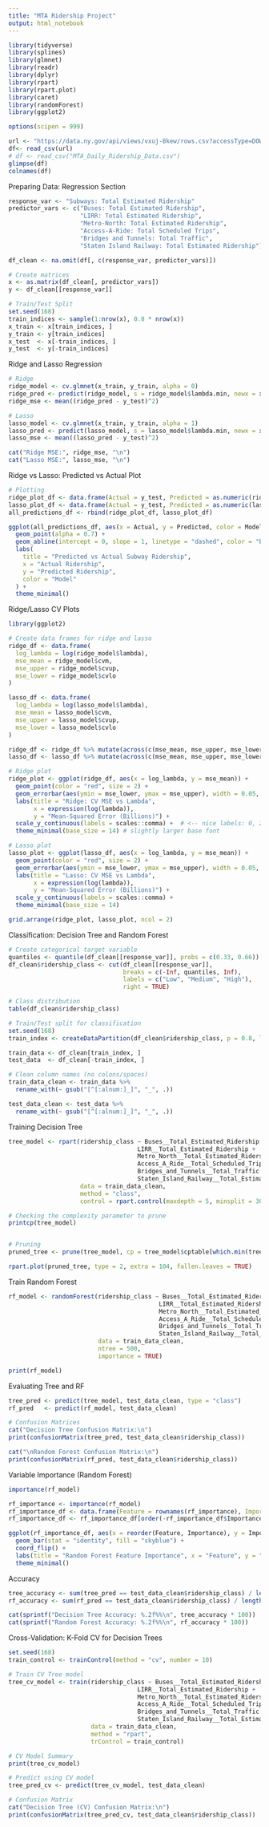 ```yaml
---
title: "MTA Ridership Project"
output: html_notebook
---
```


```r
library(tidyverse)
library(splines)
library(glmnet)
library(readr)
library(dplyr)
library(rpart)
library(rpart.plot)
library(caret)
library(randomForest)
library(ggplot2)

options(scipen = 999)
```


```r

url <- "https://data.ny.gov/api/views/vxuj-8kew/rows.csv?accessType=DOWNLOAD"
df<- read_csv(url)
# df <- read_csv("MTA_Daily_Ridership_Data.csv")
glimpse(df)
colnames(df)

```

Preparing Data: Regression Section
```r
response_var <- "Subways: Total Estimated Ridership"
predictor_vars <- c("Buses: Total Estimated Ridership", 
                    "LIRR: Total Estimated Ridership", 
                    "Metro-North: Total Estimated Ridership",
                    "Access-A-Ride: Total Scheduled Trips", 
                    "Bridges and Tunnels: Total Traffic", 
                    "Staten Island Railway: Total Estimated Ridership")

df_clean <- na.omit(df[, c(response_var, predictor_vars)])

# Create matrices
x <- as.matrix(df_clean[, predictor_vars])
y <- df_clean[[response_var]]

# Train/Test Split
set.seed(168)
train_indices <- sample(1:nrow(x), 0.8 * nrow(x))
x_train <- x[train_indices, ]
y_train <- y[train_indices]
x_test  <- x[-train_indices, ]
y_test  <- y[-train_indices]

```
Ridge and Lasso Regression
```r
# Ridge
ridge_model <- cv.glmnet(x_train, y_train, alpha = 0)
ridge_pred <- predict(ridge_model, s = ridge_model$lambda.min, newx = x_test)
ridge_mse <- mean((ridge_pred - y_test)^2)

# Lasso
lasso_model <- cv.glmnet(x_train, y_train, alpha = 1)
lasso_pred <- predict(lasso_model, s = lasso_model$lambda.min, newx = x_test)
lasso_mse <- mean((lasso_pred - y_test)^2)

cat("Ridge MSE:", ridge_mse, "\n")
cat("Lasso MSE:", lasso_mse, "\n")

```

Ridge vs Lasso: Predicted vs Actual Plot
```r
# Plotting
ridge_plot_df <- data.frame(Actual = y_test, Predicted = as.numeric(ridge_pred), Model = "Ridge")
lasso_plot_df <- data.frame(Actual = y_test, Predicted = as.numeric(lasso_pred), Model = "Lasso")
all_predictions_df <- rbind(ridge_plot_df, lasso_plot_df)

ggplot(all_predictions_df, aes(x = Actual, y = Predicted, color = Model)) +
  geom_point(alpha = 0.7) +
  geom_abline(intercept = 0, slope = 1, linetype = "dashed", color = "black") +
  labs(
    title = "Predicted vs Actual Subway Ridership",
    x = "Actual Ridership",
    y = "Predicted Ridership",
    color = "Model"
  ) +
  theme_minimal()

```

Ridge/Lasso CV Plots
```r
library(ggplot2)

# Create data frames for ridge and lasso
ridge_df <- data.frame(
  log_lambda = log(ridge_model$lambda),
  mse_mean = ridge_model$cvm,
  mse_upper = ridge_model$cvup,
  mse_lower = ridge_model$cvlo
)

lasso_df <- data.frame(
  log_lambda = log(lasso_model$lambda),
  mse_mean = lasso_model$cvm,
  mse_upper = lasso_model$cvup,
  mse_lower = lasso_model$cvlo
)

ridge_df <- ridge_df %>% mutate(across(c(mse_mean, mse_upper, mse_lower), ~ .x / 1e9))
lasso_df <- lasso_df %>% mutate(across(c(mse_mean, mse_upper, mse_lower), ~ .x / 1e9))

# Ridge plot
ridge_plot <- ggplot(ridge_df, aes(x = log_lambda, y = mse_mean)) +
  geom_point(color = "red", size = 2) +
  geom_errorbar(aes(ymin = mse_lower, ymax = mse_upper), width = 0.05, color = "gray") +
  labs(title = "Ridge: CV MSE vs Lambda", 
       x = expression(log(lambda)), 
       y = "Mean-Squared Error (Billions)") +
  scale_y_continuous(labels = scales::comma) +  # <-- nice labels: 0, 200, 400
  theme_minimal(base_size = 14) # slightly larger base font

# Lasso plot
lasso_plot <- ggplot(lasso_df, aes(x = log_lambda, y = mse_mean)) +
  geom_point(color = "red", size = 2) +
  geom_errorbar(aes(ymin = mse_lower, ymax = mse_upper), width = 0.05, color = "gray") +
  labs(title = "Lasso: CV MSE vs Lambda", 
       x = expression(log(lambda)), 
       y = "Mean-Squared Error (Billions)") +
  scale_y_continuous(labels = scales::comma) +
  theme_minimal(base_size = 14)

grid.arrange(ridge_plot, lasso_plot, ncol = 2)


```

Classification: Decision Tree and Random Forest

```r
# Create categorical target variable
quantiles <- quantile(df_clean[[response_var]], probs = c(0.33, 0.66))
df_clean$ridership_class <- cut(df_clean[[response_var]],
                                breaks = c(-Inf, quantiles, Inf),
                                labels = c("Low", "Medium", "High"),
                                right = TRUE)

# Class distribution
table(df_clean$ridership_class)


```

```r
# Train/Test split for classification
set.seed(168)
train_index <- createDataPartition(df_clean$ridership_class, p = 0.8, list = FALSE)

train_data <- df_clean[train_index, ]
test_data  <- df_clean[-train_index, ]

# Clean column names (no colons/spaces)
train_data_clean <- train_data %>%
  rename_with(~ gsub("[^[:alnum:]_]", "_", .))

test_data_clean <- test_data %>%
  rename_with(~ gsub("[^[:alnum:]_]", "_", .))

```

Training Decision Tree
```r
tree_model <- rpart(ridership_class ~ Buses__Total_Estimated_Ridership +
                                    LIRR__Total_Estimated_Ridership +
                                    Metro_North__Total_Estimated_Ridership +
                                    Access_A_Ride__Total_Scheduled_Trips +
                                    Bridges_and_Tunnels__Total_Traffic +
                                    Staten_Island_Railway__Total_Estimated_Ridership,
                    data = train_data_clean,
                    method = "class",
                    control = rpart.control(maxdepth = 5, minsplit = 30))

# Checking the complexity parameter to prune
printcp(tree_model)


# Pruning
pruned_tree <- prune(tree_model, cp = tree_model$cptable[which.min(tree_model$cptable[,"xerror"]),"CP"])

rpart.plot(pruned_tree, type = 2, extra = 104, fallen.leaves = TRUE)


```




Train Random Forest
```r
rf_model <- randomForest(ridership_class ~ Buses__Total_Estimated_Ridership +
                                          LIRR__Total_Estimated_Ridership +
                                          Metro_North__Total_Estimated_Ridership +
                                          Access_A_Ride__Total_Scheduled_Trips +
                                          Bridges_and_Tunnels__Total_Traffic +
                                          Staten_Island_Railway__Total_Estimated_Ridership,
                         data = train_data_clean,
                         ntree = 500,
                         importance = TRUE)

print(rf_model)

```

Evaluating Tree and RF
```r
tree_pred <- predict(tree_model, test_data_clean, type = "class")
rf_pred   <- predict(rf_model, test_data_clean)

# Confusion Matrices
cat("Decision Tree Confusion Matrix:\n")
print(confusionMatrix(tree_pred, test_data_clean$ridership_class))

cat("\nRandom Forest Confusion Matrix:\n")
print(confusionMatrix(rf_pred, test_data_clean$ridership_class))

```
Variable Importance (Random Forest)
```r
importance(rf_model)

```
```r
rf_importance <- importance(rf_model)
rf_importance_df <- data.frame(Feature = rownames(rf_importance), Importance = rf_importance[,1])
rf_importance_df <- rf_importance_df[order(-rf_importance_df$Importance),]

ggplot(rf_importance_df, aes(x = reorder(Feature, Importance), y = Importance)) +
  geom_bar(stat = "identity", fill = "skyblue") +
  coord_flip() +
  labs(title = "Random Forest Feature Importance", x = "Feature", y = "Importance") +
  theme_minimal()

```


Accuracy
```r
tree_accuracy <- sum(tree_pred == test_data_clean$ridership_class) / length(tree_pred)
rf_accuracy <- sum(rf_pred == test_data_clean$ridership_class) / length(rf_pred)

cat(sprintf("Decision Tree Accuracy: %.2f%%\n", tree_accuracy * 100))
cat(sprintf("Random Forest Accuracy: %.2f%%\n", rf_accuracy * 100))

```

Cross-Validation: K-Fold CV for Decision Trees
```r
set.seed(168)
train_control <- trainControl(method = "cv", number = 10)

# Train CV Tree model
tree_cv_model <- train(ridership_class ~ Buses__Total_Estimated_Ridership +
                                    LIRR__Total_Estimated_Ridership +
                                    Metro_North__Total_Estimated_Ridership +
                                    Access_A_Ride__Total_Scheduled_Trips +
                                    Bridges_and_Tunnels__Total_Traffic +
                                    Staten_Island_Railway__Total_Estimated_Ridership,
                       data = train_data_clean,
                       method = "rpart",
                       trControl = train_control)

# CV Model Summary
print(tree_cv_model)

# Predict using CV model
tree_pred_cv <- predict(tree_cv_model, test_data_clean)

# Confusion Matrix
cat("Decision Tree (CV) Confusion Matrix:\n")
print(confusionMatrix(tree_pred_cv, test_data_clean$ridership_class))

```


